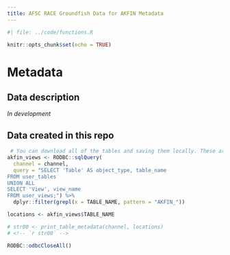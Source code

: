 ```yaml
---
title: AFSC RACE Groundfish Data for AKFIN Metadata
---
```


```r
#| file: ../code/functions.R

knitr::opts_chunk$set(echo = TRUE)
```

# Metadata

## Data description

*In development*


## Data created in this repo

```r
 # You can download all of the tables and saving them locally. These are all of the new tables for you to look through:
akfin_views <- RODBC::sqlQuery(
  channel = channel,
  query = "SELECT 'Table' AS object_type, table_name
FROM user_tables
UNION ALL
SELECT 'View', view_name
FROM user_views;") %>% 
  dplyr::filter(grepl(x = TABLE_NAME, pattern = "AKFIN_"))

locations <- akfin_views$TABLE_NAME

# str00 <- print_table_metadata(channel, locations)
# <!-- `r str00` -->
```


```r
RODBC::odbcCloseAll()
```
